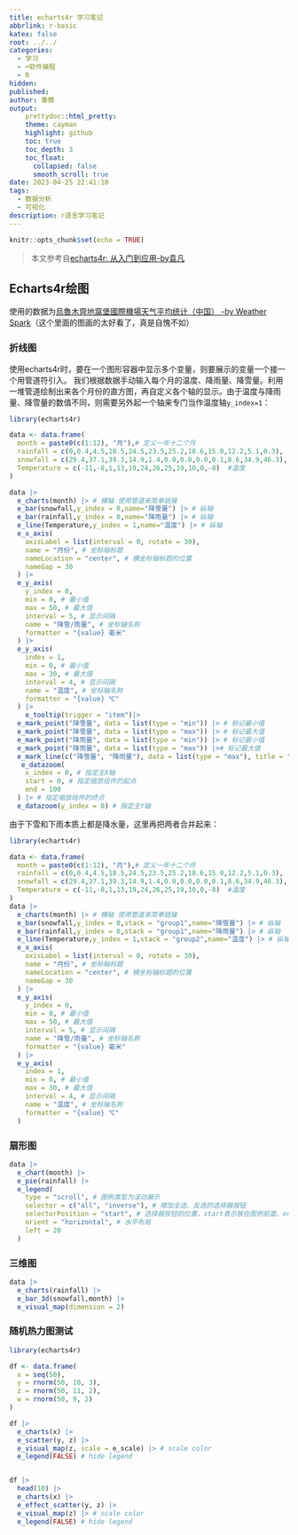 ---
title: echarts4r 学习笔记
abbrlink: r-basic
katex: false
root: ../../
categories:
  - 学习
  - ⌨️软件编程
  - R
hidden:
published:
author: 秉蕳
output: 
    prettydoc::html_pretty:
    theme: cayman
    highlight: github
    toc: true
    toc_depth: 3
    toc_float:
      collapsed: false
      smooth_scroll: true
date: 2023-04-25 22:41:10
tags:
  - 数据分析
  - 可视化
description: r语言学习笔记
---

```{r setup, include=FALSE}
knitr::opts_chunk$set(echo = TRUE)
```

> 本文参考自[echarts4r: 从入门到应用-by袁凡](https://cosx.org/2021/12/introduction-to-echarts4r/)

## Echarts4r绘图 {.tabset .tabset-fade .tabset-pills}

使用的数据为[烏魯木齊地窩堡國際機場天气平均统计（中国） -by Weather Spark](https://zh.weatherspark.com/y/149034/%E4%B8%AD%E5%9B%BD%E3%80%81%E7%83%8F%E9%AD%AF%E6%9C%A8%E9%BD%8A%E5%9C%B0%E7%AA%A9%E5%A0%A1%E5%9C%8B%E9%9A%9B%E6%A9%9F%E5%A0%B4%E7%9A%84%E5%85%A8%E5%B9%B4%E5%B9%B3%E5%9D%87%E5%A4%A9%E6%B0%94#Figures-Temperature)（这个里面的图画的太好看了，真是自愧不如）

### 折线图

使用echarts4r时，要在一个图形容器中显示多个变量，则要展示的变量一个接一个用管道符引入。
我们根据数据手动输入每个月的温度、降雨量、降雪量。利用一堆管道绘制出来各个月份的直方图，再自定义各个轴的显示。由于温度与降雨量、降雪量的数值不同，则需要另外起一个轴来专门当作温度轴`y_index=1`：

```{r}
library(echarts4r)

data <- data.frame(
  month = paste0(c(1:12), "月"),# 定义一年十二个月
  rainfall = c(0,0.4,4.5,18.5,24.5,23.5,25.2,18.6,15.0,12.2,5.1,0.3), 
  snowfall = c(29.4,37.1,39.3,14.9,1.4,0.0,0.0,0.0,0.1,8.6,34.9,46.3), 
  Temperature = c(-11,-8,1,13,19,24,26,25,19,10,0,-8)  #温度
)

data |>
  e_charts(month) |> # 横轴 使用管道来简单链接
  e_bar(snowfall,y_index = 0,name="降雪量") |> # 纵轴
  e_bar(rainfall,y_index = 0,name="降雨量") |> # 纵轴
  e_line(Temperature,y_index = 1,name="温度") |> # 纵轴
  e_x_axis(
    axisLabel = list(interval = 0, rotate = 30),
    name = "月份", # 坐标轴标题
    nameLocation = "center", # 横坐标轴标题的位置
    nameGap = 30
  ) |>
  e_y_axis(
    y_index = 0,
    min = 0, # 最小值
    max = 50, # 最大值
    interval = 5, # 显示间隔
    name = "降雪/雨量", # 坐标轴名称
    formatter = "{value} 毫米"
  ) |>
  e_y_axis(
    index = 1,
    min = 0, # 最小值
    max = 30, # 最大值
    interval = 4, # 显示间隔
    name = "温度", # 坐标轴名称
    formatter = "{value} ℃"
  ) |>
    e_tooltip(trigger = "item")|>
  e_mark_point("降雪量", data = list(type = "min")) |> # 标记最小值
  e_mark_point("降雪量", data = list(type = "max")) |> # 标记最大值
  e_mark_point("降雨量", data = list(type = "min")) |> # 标记最小值
  e_mark_point("降雨量", data = list(type = "max")) |># 标记最大值
  e_mark_line(c("降雪量", "降雨量"), data = list(type = "max"), title = "平均值") |>
   e_datazoom(
    x_index = 0, # 指定主X轴
    start = 0, # 指定缩放组件的起点
    end = 100
  ) |> # 指定缩放组件的终点
  e_datazoom(y_index = 0) # 指定主Y轴
```

由于下雪和下雨本质上都是降水量，这里再把两者合并起来：

```{r}

library(echarts4r)

data <- data.frame(
  month = paste0(c(1:12), "月"),# 定义一年十二个月
  rainfall = c(0,0.4,4.5,18.5,24.5,23.5,25.2,18.6,15.0,12.2,5.1,0.3), 
  snowfall = c(29.4,37.1,39.3,14.9,1.4,0.0,0.0,0.0,0.1,8.6,34.9,46.3), 
  Temperature = c(-11,-8,1,13,19,24,26,25,19,10,0,-8)  #温度
)
data |>
  e_charts(month) |> # 横轴 使用管道来简单链接
  e_bar(snowfall,y_index = 0,stack = "group1",name="降雪量") |> # 纵轴
  e_bar(rainfall,y_index = 0,stack = "group1",name="降雨量") |> # 纵轴
  e_line(Temperature,y_index = 1,stack = "group2",name="温度") |> # 纵轴
  e_x_axis(
    axisLabel = list(interval = 0, rotate = 30),
    name = "月份", # 坐标轴标题
    nameLocation = "center", # 横坐标轴标题的位置
    nameGap = 30
  ) |>
  e_y_axis(
    y_index = 0,
    min = 0, # 最小值
    max = 50, # 最大值
    interval = 5, # 显示间隔
    name = "降雪/雨量", # 坐标轴名称
    formatter = "{value} 毫米"
  ) |>
  e_y_axis(
    index = 1,
    min = 0, # 最小值
    max = 30, # 最大值
    interval = 4, # 显示间隔
    name = "温度", # 坐标轴名称
    formatter = "{value} ℃"
  )
```

### 扇形图

```{r}
data |>
  e_chart(month) |>
  e_pie(rainfall) |>
  e_legend(
    type = "scroll", # 图例类型为滚动展示
    selector = c("all", "inverse"), # 增加全选、反选的选择器按钮
    selectorPosition = "start", # 选择器按钮的位置，start表示放在图例前面，end表示放在图例后面
    orient = "horizontal", # 水平布局
    left = 20
  )
```

### 三维图

```{r}
data |>
  e_charts(rainfall) |>
  e_bar_3d(snowfall,month) |>
  e_visual_map(dimension = 2)
```

### 随机热力图测试

```{r}
library(echarts4r)

df <- data.frame(
  x = seq(50),
  y = rnorm(50, 10, 3),
  z = rnorm(50, 11, 2),
  w = rnorm(50, 9, 2)
)

df |> 
  e_charts(x) |> 
  e_scatter(y, z) |> 
  e_visual_map(z, scale = e_scale) |> # scale color
  e_legend(FALSE) # hide legend


df |> 
  head(10) |> 
  e_charts(x) |> 
  e_effect_scatter(y, z) |> 
  e_visual_map(z) |> # scale color
  e_legend(FALSE) # hide legend
```
